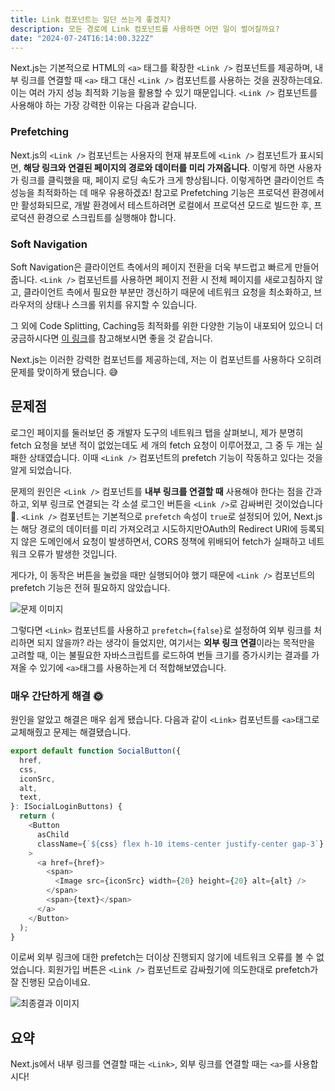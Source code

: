 ```yaml
---
title: Link 컴포넌트는 일단 쓰는게 좋겠지?
description: 모든 경로에 Link 컴포넌트를 사용하면 어떤 일이 벌어질까요?
date: "2024-07-24T16:14:00.322Z"
---
```


Next.js는 기본적으로 HTML의 `<a>` 태그를 확장한 `<Link />` 컴포넌트를 제공하며, 내부 링크를 연결할 때 `<a>` 태그 대신 `<Link />` 컴포넌트를 사용하는 것을 권장하는데요. 이는 여러 가지 성능 최적화 기능을 활용할 수 있기 때문입니다. `<Link />` 컴포넌트를 사용해야 하는 가장 강력한 이유는 다음과 같습니다.

### Prefetching

Next.js의 `<Link />` 컴포넌트는 사용자의 현재 뷰포트에 `<Link />` 컴포넌트가 표시되면, **해당 링크와 연결된 페이지의 경로와 데이터를 미리 가져옵니다**. 이렇게 하면 사용자가 링크를 클릭했을 때, 페이지 로딩 속도가 크게 향상됩니다. 이렇게하면 클라이언트 측 성능을 최적화하는 데 매우 유용하겠죠! 참고로 Prefetching 기능은 프로덕션 환경에서만 활성화되므로, 개발 환경에서 테스트하려면 로컬에서 프로덕션 모드로 빌드한 후, 프로덕션 환경으로 스크립트를 실행해야 합니다.

### Soft Navigation

Soft Navigation은 클라이언트 측에서의 페이지 전환을 더욱 부드럽고 빠르게 만들어줍니다. `<Link />` 컴포넌트를 사용하면 페이지 전환 시 전체 페이지를 새로고침하지 않고, 클라이언트 측에서 필요한 부분만 갱신하기 때문에 네트워크 요청을 최소화하고, 브라우저의 상태나 스크롤 위치를 유지할 수 있습니다.

그 외에 Code Splitting, Caching등 최적화를 위한 다양한 기능이 내포되어 있으니 더 궁금하시다면 [이 링크](https://nextjs.org/docs/app/building-your-application/routing/linking-and-navigating#how-routing-and-navigation-works)를 참고해보시면 좋을 것 같습니다.

Next.js는 이러한 강력한 컴포넌트를 제공하는데, 저는 이 컴포넌트를 사용하다 오히려 문제를 맞이하게 됐습니다. 😅

## 문제점

로그인 페이지를 둘러보던 중 개발자 도구의 네트워크 탭을 살펴보니, 제가 분명히 fetch 요청을 보낸 적이 없었는데도 세 개의 fetch 요청이 이루어졌고, 그 중 두 개는 실패한 상태였습니다. 이때 `<Link />` 컴포넌트의 prefetch 기능이 작동하고 있다는 것을 알게 되었습니다.

문제의 원인은 `<Link />` 컴포넌트를 **내부 링크를 연결할 때** 사용해야 한다는 점을 간과하고, 외부 링크로 연결되는 각 소셜 로그인 버튼을 `<Link />`로 감싸버린 것이었습니다 🤯. `<Link />` 컴포넌트는 기본적으로 `prefetch` 속성이 `true`로 설정되어 있어, Next.js는 해당 경로의 데이터를 미리 가져오려고 시도하지만OAuth의 Redirect URI에 등록되지 않은 도메인에서 요청이 발생하면서, CORS 정책에 위배되어 fetch가 실패하고 네트워크 오류가 발생한 것입니다.

게다가, 이 동작은 버튼을 눌렀을 때만 실행되어야 했기 때문에 `<Link />` 컴포넌트의 prefetch 기능은 전혀 필요하지 않았습니다.

![문제 이미지](/assets/blog/should-i-use-link-component/image-1.png)

그렇다면 `<Link>` 컴포넌트를 사용하고 `prefetch={false}`로 설정하여 외부 링크를 처리하면 되지 않을까? 라는 생각이 들었지만, 여기서는 **외부 링크 연결**이라는 목적만을 고려할 때, 이는 불필요한 자바스크립트를 로드하여 번들 크기를 증가시키는 결과를 가져올 수 있기에 `<a>`태그를 사용하는게 더 적합해보였습니다.

### 매우 간단하게 해결 🌞

원인을 알았고 해결은 매우 쉽게 됐습니다. 다음과 같이 `<Link>` 컴포넌트를 `<a>`태그로 교체해줬고 문제는 해결됐습니다.

```typescript
export default function SocialButton({
  href,
  css,
  iconSrc,
  alt,
  text,
}: ISocialLoginButtons) {
  return (
    <Button
      asChild
      className={`${css} flex h-10 items-center justify-center gap-3`}
    >
      <a href={href}>
        <span>
          <Image src={iconSrc} width={20} height={20} alt={alt} />
        </span>
        <span>{text}</span>
      </a>
    </Button>
  );
}
```

이로써 외부 링크에 대한 prefetch는 더이상 진행되지 않기에 네트워크 오류를 볼 수 없었습니다. 회원가입 버튼은 `<Link />` 컴포넌트로 감싸줬기에 의도한대로 prefetch가 잘 진행된 모습이네요.

![최종결과 이미지](/assets/blog/should-i-use-link-component/image-2.png)

## 요약

Next.js에서 내부 링크를 연결할 때는 `<Link>`, 외부 링크를 연결할 때는 `<a>`를 사용합시다!
